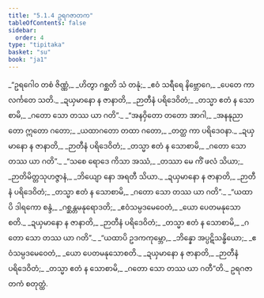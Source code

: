 ```yaml
---
title: "5.1.4 ဥရဂဇာတက"
tableOfContents: false
sidebar:
  order: 4
type: "tipitaka"
basket: "su"
book: "ja1"
---
```



<DynamicBreadcrumb />

<Division number="19" book="ja1" e="ch" v="22" p="122">

<Paragraph number="1167" type="verses" book="ja1">
_“ဥရဂေါဝ တစံ ဇိဏ္ဏံ,_  
_ဟိတွာ ဂစ္ဆတိ သံ တနုံ;_  
_ဧဝံ သရီရေ နိဗ္ဘောဂေ,_  
_ပေတေ ကာလင်္ကတေ သတိ._  

</Paragraph>

</Division>
<Division number="20" book="ja1" e="ch" v="22" p="122">

<Paragraph number="1168" type="verses" book="ja1">
_ဍယှမာနော န ဇာနာတိ,_  
_ဉာတီနံ ပရိဒေဝိတံ;_  
_တသ္မာ ဧတံ န သောစာမိ,_  
_ဂတော သော တဿ ယာ ဂတိ”._  

</Paragraph>

</Division>
<Division number="21" book="ja1" e="ch" v="22" p="122">

<Paragraph number="1169" type="verses" book="ja1">
_“အနဝှိတော တတော အာဂါ,_  
_အနနုညာတော ဣတော ဂတော;_  
_ယထာဂတော တထာ ဂတော,_  
_တတ္ထ ကာ ပရိဒေဝနာ._  

</Paragraph>

</Division>
<Division number="22" book="ja1" e="ch" v="22" p="122">

<Paragraph number="1170" type="verses" book="ja1">
_ဍယှမာနော န ဇာနာတိ,_  
_ဉာတီနံ ပရိဒေဝိတံ;_  
_တသ္မာ ဧတံ န သောစာမိ,_  
_ဂတော သော တဿ ယာ ဂတိ”._  

</Paragraph>

</Division>
<Division number="23" book="ja1" e="ch" v="22" p="122">

<Paragraph number="1171" type="verses" book="ja1">
_“သစေ ရောဒေ ကိသာ အဿံ,_  
_တဿာ မေ ကိံ ဖလံ သိယာ;_  
_ဉာတိမိတ္တသုဟဇ္ဇာနံ,_  
_ဘိယျော နော အရတီ သိယာ._  

</Paragraph>

</Division>
<Division number="24" book="ja1" e="ch" v="22" p="123">

<Paragraph number="1172" type="verses" book="ja1">
_ဍယှမာနော န ဇာနာတိ,_  
_ဉာတီနံ ပရိဒေဝိတံ;_  
_တသ္မာ ဧတံ န သောစာမိ,_  
_ဂတော သော တဿ ယာ ဂတိ”._  

</Paragraph>

</Division>
<Division number="25" book="ja1" e="ch" v="22" p="123">

<Paragraph number="1173" type="verses" book="ja1">
_“ယထာပိ ဒါရကော စန္ဒံ,_  
_ဂစ္ဆန္တမနုရောဒတိ;_  
_ဧဝံသမ္ပဒမေဝေတံ,_  
_ယော ပေတမနုသောစတိ._  

</Paragraph>

</Division>
<Division number="26" book="ja1" e="ch" v="22" p="123">

<Paragraph number="1174" type="verses" book="ja1">
_ဍယှမာနော န ဇာနာတိ,_  
_ဉာတီနံ ပရိဒေဝိတံ;_  
_တသ္မာ ဧတံ န သောစာမိ,_  
_ဂတော သော တဿ ယာ ဂတိ”._  

</Paragraph>

</Division>
<Division number="27" book="ja1" e="ch" v="22" p="123">

<Paragraph number="1175" type="verses" book="ja1">
_“ယထာပိ ဥဒကကုမ္ဘော,_  
_ဘိန္နော အပ္ပဋိသန္ဓိယော;_  
_ဧဝံသမ္ပဒမေဝေတံ,_  
_ယော ပေတမနုသောစတိ._  

</Paragraph>

</Division>
<Division number="28" book="ja1" e="ch" v="22" p="123">

<Paragraph number="1176" type="verses" book="ja1">
_ဍယှမာနော န ဇာနာတိ,_  
_ဉာတီနံ ပရိဒေဝိတံ;_  
_တသ္မာ ဧတံ န သောစာမိ,_  
_ဂတော သော တဿ ယာ ဂတီ”တိ._  


</Paragraph>
</Division>

<Paragraph number="1177" type="center" book="ja1">
ဥရဂဇာတကံ စတုတ္ထံ.
</Paragraph>